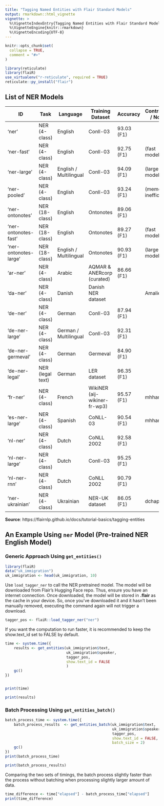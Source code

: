 ```yaml
---
title: "Tagging Named Entities with Flair Standard Models"
output: rmarkdown::html_vignette
vignette: >
  %\VignetteIndexEntry{Tagging Named Entities with Flair Standard Models}
  %\VignetteEngine{knitr::rmarkdown}
  %\VignetteEncoding{UTF-8}
---
```


```r
knitr::opts_chunk$set(
  collapse = TRUE,
  comment = "#>"
)
```

```r
library(reticulate)
library(flaiR)
use_virtualenv("r-reticulate", required = TRUE)
reticulate::py_install("flair")
```

## List of NER Models

| ID                  | Task              | Language         | Training Dataset            | Accuracy     | Contributor / Notes    |
|---------------------|-------------------|------------------|-----------------------------|--------------|------------------------|
| 'ner'               | NER (4-class)     | English          | Conll-03                    | 93.03 (F1)   |                        |
| 'ner-fast'          | NER (4-class)     | English          | Conll-03                    | 92.75 (F1)   | (fast model)           |
| 'ner-large'         | NER (4-class)     | English / Multilingual | Conll-03               | 94.09 (F1)   | (large model)          |
| 'ner-pooled'        | NER (4-class)     | English          | Conll-03                    | 93.24 (F1)   | (memory inefficient)   |
| 'ner-ontonotes'     | NER (18-class)    | English          | Ontonotes                   | 89.06 (F1)   |                        |
| 'ner-ontonotes-fast'| NER (18-class)    | English          | Ontonotes                   | 89.27 (F1)   | (fast model)           |
| 'ner-ontonotes-large'| NER (18-class)   | English / Multilingual | Ontonotes               | 90.93 (F1)   | (large model)          |
| 'ar-ner'            | NER (4-class)     | Arabic           | AQMAR & ANERcorp (curated)  | 86.66 (F1)   |                        |
| 'da-ner'            | NER (4-class)     | Danish           | Danish NER dataset          |              | AmaliePauli            |
| 'de-ner'            | NER (4-class)     | German           | Conll-03                    | 87.94 (F1)   |                        |
| 'de-ner-large'      | NER (4-class)     | German / Multilingual | Conll-03                 | 92.31 (F1)   |                        |
| 'de-ner-germeval'   | NER (4-class)     | German           | Germeval                    | 84.90 (F1)   |                        |
| 'de-ner-legal'      | NER (legal text)  | German           | LER dataset                 | 96.35 (F1)   |                        |
| 'fr-ner'            | NER (4-class)     | French           | WikiNER (aij-wikiner-fr-wp3)| 95.57 (F1)   | mhham                  |
| 'es-ner-large'      | NER (4-class)     | Spanish          | CoNLL-03                    | 90.54 (F1)   | mhham                  |
| 'nl-ner'            | NER (4-class)     | Dutch            | CoNLL 2002                  | 92.58 (F1)   |                        |
| 'nl-ner-large'      | NER (4-class)     | Dutch            | Conll-03                    | 95.25 (F1)   |                        |
| 'nl-ner-rnn'        | NER (4-class)     | Dutch            | CoNLL 2002                  | 90.79 (F1)   |                        |
| 'ner-ukrainian'     | NER (4-class)     | Ukrainian        | NER-UK dataset              | 86.05 (F1)   | dchaplinsky             |


__Source__: https://flairnlp.github.io/docs/tutorial-basics/tagging-entities


## An Example Using `ner` Model (Pre-trained NER English Model)

### Generic Approach Using `get_entities()`

```r
library(flaiR)
data("uk_immigration")
uk_immigration <- head(uk_immigration, 10)
```

Use `load_tagger_ner` to call the NER pretrained model. The model will be downloaded from Flair's Hugging Face repo. Thus, ensure you have an internet connection. Once downloaded, the model will be stored in __.flair__ as the cache in your device. So, once you've downloaded it and it hasn't been manually removed, executing the command again will not trigger a download.

```r
tagger_pos <- flaiR::load_tagger_ner("ner")
```

If you want the computation to run faster, it is recommended to keep the show.text_id set to FALSE by default. 

```r
time <- system.time({
    results <- get_entities(uk_immigration$text,
                            uk_immigration$speaker, 
                            tagger_pos,
                            show.text_id = FALSE
                            )
    gc()
})


print(time)
```


```r
print(results)
```

### Batch Processing  Using `get_entities_batch()`

```r
batch_process_time <- system.time({
    batch_process_results  <- get_entities_batch(uk_immigration$text,
                                                 uk_immigration$speaker, 
                                                 tagger_pos, 
                                                 show.text_id = FALSE,
                                                 batch_size = 2)
    gc()
})
print(batch_process_time)


```

```r
print(batch_process_results)
```

Comparing the two sets of timings, the batch process slightly faster than the process without batching when processing slightly larger amount of data.
```r
time_difference <- time["elapsed"] - batch_process_time["elapsed"]
print(time_difference)
```

